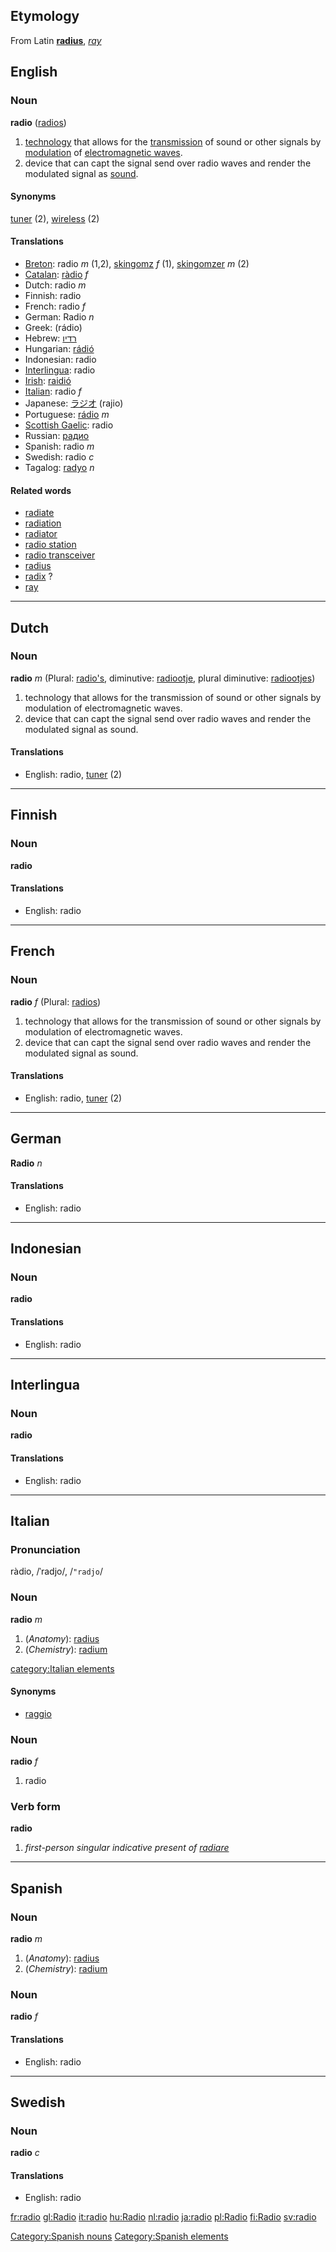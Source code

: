 ==Etymology==
From Latin '''[[radius]]''', ''[[ray]]''

==English==
===Noun===
'''radio''' ([[radios]])

#[[technology]] that allows for the [[transmission]] of sound or other signals by [[modulation]] of [[electromagnetic wave]]s.
#device that can capt the signal send over radio waves and render the modulated signal as [[sound]].

====Synonyms====
[[tuner]] (2), [[wireless]] (2)

====Translations====
*[[Breton]]: radio ''m'' (1,2), [[skingomz]] ''f'' (1), [[skingomzer]] ''m'' (2)
*[[Catalan]]: [[ràdio]] ''f''
*Dutch: radio ''m''
*Finnish: radio
*French: radio ''f''
*German: Radio ''n''
*Greek: (r&aacute;dio)
*Hebrew: [[רדיו]]
*Hungarian: [[rádió]]
*Indonesian: radio
*[[Interlingua]]: radio
*[[Irish]]: [[raidió]]
*[[Italian]]: radio ''f''
*Japanese: [[ラジオ]] (rajio)
*Portuguese: [[rádio]] ''m''
*[[Scottish Gaelic]]: radio
*Russian: [[радио]]
*Spanish: radio ''m''
*Swedish: radio ''c''
*Tagalog: [[radyo]] ''n''

====Related words====
*[[radiate]]
*[[radiation]]
*[[radiator]]
*[[radio station]]
*[[radio transceiver]]
*[[radius]]
*[[radix]] ?
*[[ray]]


----

==Dutch==
===Noun===
'''radio''' ''m'' (Plural: [[radio's]], diminutive: [[radiootje]], plural diminutive: [[radiootjes]])

#technology that allows for the transmission of sound or other signals by modulation of electromagnetic waves.
#device that can capt the signal send over radio waves and render the modulated signal as sound.

====Translations====
*English: radio, [[tuner]] (2)

----
==Finnish==
===Noun===
'''radio'''

====Translations====
*English: radio

----
==French==
===Noun===
'''radio''' ''f'' (Plural: [[radios]])

#technology that allows for the transmission of sound or other signals by modulation of electromagnetic waves.
#device that can capt the signal send over radio waves and render the modulated signal as sound.

====Translations====
*English: radio, [[tuner]] (2)

----
==German==
'''Radio''' ''n''

====Translations====
*English: radio

----
==Indonesian==
===Noun===
'''radio'''

====Translations====
*English: radio
----
==Interlingua==
===Noun===
'''radio'''

====Translations====
*English: radio

----
==Italian==
===Pronunciation===
ràdio, /ˈradjo/, /<tt>"radjo</tt>/
===Noun===
'''radio''' ''m''

#(''Anatomy''): [[radius]]
#(''Chemistry''): [[radium]]
[[category:Italian elements]]

====Synonyms====
*[[raggio]]

===Noun===
'''radio''' ''f''

# radio

===Verb form===
'''radio'''

# ''first-person singular indicative present of [[radiare]]''

----

==Spanish==
===Noun===
'''radio''' ''m''

#(''Anatomy''): [[radius]]
#(''Chemistry''): [[radium]]

[[Category:Spanish nouns]]
[[Category:Spanish elements]]

===Noun===
'''radio''' ''f''

====Translations====
*English: radio

----
==Swedish==
===Noun===
'''radio''' ''c''

====Translations====
*English: radio

[[fr:radio]]
[[gl:Radio]]
[[it:radio]]
[[hu:Radio]]
[[nl:radio]]
[[ja:radio]]
[[pl:Radio]]
[[fi:Radio]]
[[sv:radio]]